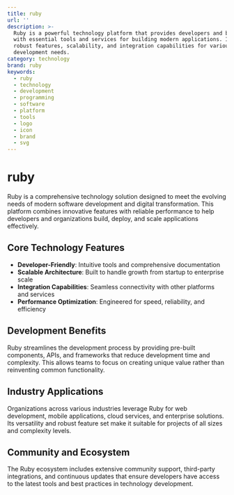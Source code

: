 ```yaml
---
title: ruby
url: ''
description: >-
  Ruby is a powerful technology platform that provides developers and businesses
  with essential tools and services for building modern applications. It offers
  robust features, scalability, and integration capabilities for various
  development needs.
category: technology
brand: ruby
keywords:
  - ruby
  - technology
  - development
  - programming
  - software
  - platform
  - tools
  - logo
  - icon
  - brand
  - svg
---
```


# ruby

Ruby is a comprehensive technology solution designed to meet the evolving needs of modern software development and digital transformation. This platform combines innovative features with reliable performance to help developers and organizations build, deploy, and scale applications effectively.

## Core Technology Features

- **Developer-Friendly**: Intuitive tools and comprehensive documentation
- **Scalable Architecture**: Built to handle growth from startup to enterprise scale
- **Integration Capabilities**: Seamless connectivity with other platforms and services
- **Performance Optimization**: Engineered for speed, reliability, and efficiency

## Development Benefits

Ruby streamlines the development process by providing pre-built components, APIs, and frameworks that reduce development time and complexity. This allows teams to focus on creating unique value rather than reinventing common functionality.

## Industry Applications

Organizations across various industries leverage Ruby for web development, mobile applications, cloud services, and enterprise solutions. Its versatility and robust feature set make it suitable for projects of all sizes and complexity levels.

## Community and Ecosystem

The Ruby ecosystem includes extensive community support, third-party integrations, and continuous updates that ensure developers have access to the latest tools and best practices in technology development.
